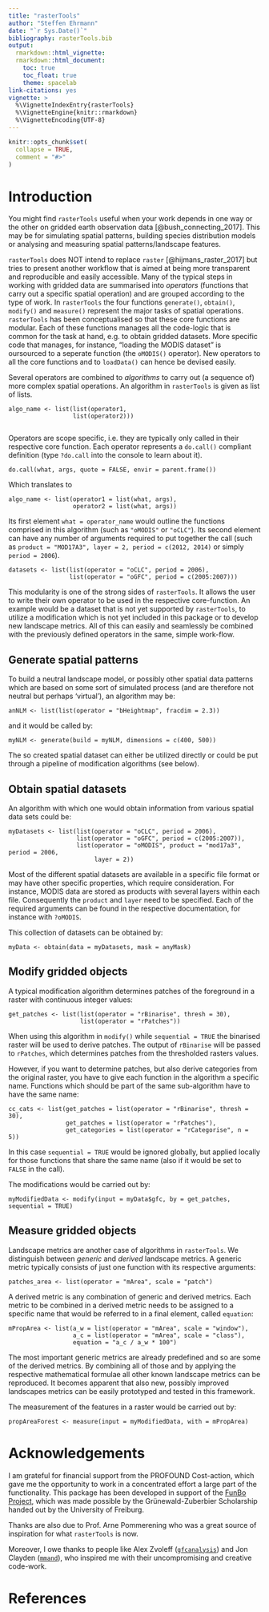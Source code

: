```yaml
---
title: "rasterTools"
author: "Steffen Ehrmann"
date: "`r Sys.Date()`"
bibliography: rasterTools.bib
output: 
  rmarkdown::html_vignette:
  rmarkdown::html_document:
    toc: true
    toc_float: true
    theme: spacelab
link-citations: yes
vignette: >
  %\VignetteIndexEntry{rasterTools}
  %\VignetteEngine{knitr::rmarkdown}
  %\VignetteEncoding{UTF-8}
---
```


```r
knitr::opts_chunk$set(
  collapse = TRUE,
  comment = "#>"
)
```

# Introduction

You might find `rasterTools` useful when your work depends in one way or the other on gridded earth observation data [@bush_connecting_2017]. This may be for simulating spatial patterns, building species distribution models or analysing and measuring spatial patterns/landscape features.

`rasterTools` does NOT intend to replace `raster` [@hijmans_raster_2017] but tries to present another workflow that is aimed at being more transparent and reproducible and easily accessible. Many of the typical steps in working with gridded data are summarised into *operators* (functions that carry out a specific spatial operation) and are grouped according to the type of work. In `rasterTools` the four functions `generate()`, `obtain()`, `modify()` and `measure()` represent the major tasks of spatial operations. `rasterTools` has been conceptualised so that these core functions are modular. Each of these functions manages all the code-logic that is common for the task at hand, e.g. to obtain gridded datasets. More specific code that manages, for instance, "loading the MODIS dataset" is oursourced to a seperate function (the `oMODIS()` operator). New operators to all the core functions and to `loadData()` can hence be devised easily.

Several operators are combined to *algorithms* to carry out (a sequence of) more complex spatial operations. An algorithm in `rasterTools` is given as list of lists.

    algo_name <- list(list(operator1,
                      list(operator2)))
                      
Operators are scope specific, i.e. they are typically only called in their respective core function. Each operator represents a `do.call()` compliant definition (type `?do.call` into the console to learn about it).

    do.call(what, args, quote = FALSE, envir = parent.frame())

Which translates to

    algo_name <- list(operator1 = list(what, args),
                      operator2 = list(what, args))

Its first element `what = operator_name` would outline the functions comprised in this algorithm (such as `"oMODIS"` or `"oCLC"`). Its second element can have any number of arguments required to put together the call (such as `product = "MOD17A3", layer = 2, period = c(2012, 2014)` or simply `period = 2006`).

    datasets <- list(list(operator = "oCLC", period = 2006),
                     list(operator = "oGFC", period = c(2005:2007)))

This modularity is one of the strong sides of `rasterTools`. It allows the user to write their own operator to be used in the respective core-function. An example would be a dataset that is not yet supported by `rasterTools`, to utilize a modification which is not yet included in this package or to develop new landscape metrics. All of this can easily and seamlessly be combined with the previously defined operators in the same, simple work-flow.

## Generate spatial patterns
To build a neutral landscape model, or possibly other spatial data patterns which are based on some sort of simulated process (and are therefore not neutral but perhaps 'virtual'), an algorithm may be:

    anNLM <- list(list(operator = "bHeightmap", fracdim = 2.3))
    
and it would be called by:

    myNLM <- generate(build = myNLM, dimensions = c(400, 500))

The so created spatial dataset can either be utilized directly or could be put through a pipeline of modification algorithms (see below).

## Obtain spatial datasets
An algorithm with which one would obtain information from various spatial data sets could be:

    myDatasets <- list(list(operator = "oCLC", period = 2006),
                       list(operator = "oGFC", period = c(2005:2007)),
                       list(operator = "oMODIS", product = "mod17a3", period = 2006,
                            layer = 2))

Most of the different spatial datasets are available in a specific file format or may have other specific properties, which require consideration. For instance, MODIS data are stored as products with several layers within each file. Consequently the `product` and `layer` need to be specified. Each of the required arguments can be found in the respective documentation, for instance with `?oMODIS`.

This collection of datasets can be obtained by:

    myData <- obtain(data = myDatasets, mask = anyMask)

## Modify gridded objects
A typical modification algorithm determines patches of the foreground in a raster with continuous integer values:

    get_patches <- list(list(operator = "rBinarise", thresh = 30),
                        list(operator = "rPatches"))

When using this algorithm in `modify()` while `sequential = TRUE` the binarised raster will be used to derive patches. The output of `rBinarise` will be passed to `rPatches`, which determines patches from the thresholded rasters values.

However, if you want to determine patches, but also derive categories from the original raster, you have to give each function in the algorithm a specific name. Functions which should be part of the same sub-algorithm have to have the same name:

    cc_cats <- list(get_patches = list(operator = "rBinarise", thresh = 30),
                    get_patches = list(operator = "rPatches"),
                    get_categories = list(operator = "rCategorise", n = 5))

In this case `sequential = TRUE` would be ignored globally, but applied locally for those functions that share the same name (also if it would be set to `FALSE` in the call).

The modifications would be carried out by:

    myModifiedData <- modify(input = myData$gfc, by = get_patches, sequential = TRUE)

## Measure gridded objects
Landscape metrics are another case of algorithms in `rasterTools`. We distinguish between _generic_ and _derived_ landscape metrics. A generic metric typically consists of just one function with its respective arguments:

    patches_area <- list(operator = "mArea", scale = "patch")

A derived metric is any combination of generic and derived metrics. Each metric to be combined in a derived metric needs to be assigned to a specific name that would be referred to in a final element, called `equation`:

    mPropArea <- list(a_w = list(operator = "mArea", scale = "window"),
                      a_c = list(operator = "mArea", scale = "class"),
                      equation = "a_c / a_w * 100")

The most important generic metrics are already predefined and so are some of the derived metrics. By combining all of those and by applying the respective mathematical formulae all other known landscape metrics can be reproduced. It becomes apparent that also new, possibly improved landscapes metrics can be easily prototyped and tested in this framework.

The measurement of the features in a raster would be carried out by:

    propAreaForest <- measure(input = myModifiedData, with = mPropArea)


# Acknowledgements
I am grateful for financial support from the PROFOUND Cost-action, which gave me the opportunity to work in a concentrated effort a large part of the functionality. This package has been developed in support of the [FunBo Project](https://www.researchgate.net/project/Do-small-mammals-think-big-The-multiscale-ecology-of-small-mammals-and-their-functional-role-for-Borrelia-burgdorferi-FunBo), which was made possible by the Grünewald-Zuberbier Scholarship handed out by the University of Freiburg.

Thanks are also due to Prof. Arne Pommerening who was a great source of inspiration for what `rasterTools` is now.

Moreover, I owe thanks to people like Alex Zvoleff ([`gfcanalysis`](http://azvoleff.com/gfcanalysis)) and Jon Clayden ([`mmand`](https://github.com/jonclayden/mmand)), who inspired me with their uncompromising and creative code-work.

# References